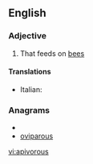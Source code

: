 ==English==

===Adjective===
{{en-adj}}

# That feeds on [[bee]]s

====Translations====
{{top}}
* Italian: {{t-|it|apivoro}}
{{mid}}

{{bottom}}

===Anagrams===
* {{alphagram|aiooprsuv}}
* [[oviparous#English|oviparous]]


[[vi:apivorous]]